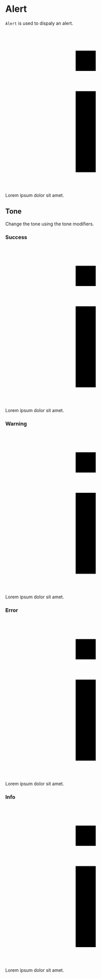 
<Meta title="Components/Component/Alert" />

# Alert

`Alert` is used to dispaly an alert.

<Canvas>
  <div className="waykeecom-alert" role="alert">
    <div className="waykeecom-alert__icon">
      <div className="waykeecom-alert__icon-badge">
        <svg
          xmlns="http://www.w3.org/2000/svg"
          viewBox="0 0 16 16"
          className="waykeecom-icon"
          data-icon="Info"
        >
          <path d="M7 6h2v8H7V6zm0-4v2h2V2H7z" />
        </svg>
      </div>
    </div>
    <div className="waykeecom-alert__content">
     Lorem ipsum dolor sit amet.
    </div>
  </div>
</Canvas>

## Tone

Change the tone using the tone modifiers.

### Success

<Canvas>
  <div className="waykeecom-alert waykeecom-alert--success" role="alert">
    <div className="waykeecom-alert__icon">
      <div className="waykeecom-alert__icon-badge">
        <svg
          xmlns="http://www.w3.org/2000/svg"
          viewBox="0 0 16 16"
          className="waykeecom-icon"
          data-icon="Info"
        >
          <path d="M7 6h2v8H7V6zm0-4v2h2V2H7z" />
        </svg>
      </div>
    </div>
    <div className="waykeecom-alert__content">
     Lorem ipsum dolor sit amet.
    </div>
  </div>
</Canvas>

### Warning

<Canvas>
  <div className="waykeecom-alert waykeecom-alert--warning" role="alert">
    <div className="waykeecom-alert__icon">
      <div className="waykeecom-alert__icon-badge">
        <svg
          xmlns="http://www.w3.org/2000/svg"
          viewBox="0 0 16 16"
          className="waykeecom-icon"
          data-icon="Info"
        >
          <path d="M7 6h2v8H7V6zm0-4v2h2V2H7z" />
        </svg>
      </div>
    </div>
    <div className="waykeecom-alert__content">
     Lorem ipsum dolor sit amet.
    </div>
  </div>
</Canvas>


### Error

<Canvas>
  <div className="waykeecom-alert waykeecom-alert--error" role="alert">
    <div className="waykeecom-alert__icon">
      <div className="waykeecom-alert__icon-badge">
        <svg
          xmlns="http://www.w3.org/2000/svg"
          viewBox="0 0 16 16"
          className="waykeecom-icon"
          data-icon="Info"
        >
          <path d="M7 6h2v8H7V6zm0-4v2h2V2H7z" />
        </svg>
      </div>
    </div>
    <div className="waykeecom-alert__content">
     Lorem ipsum dolor sit amet.
    </div>
  </div>
</Canvas>


### Info

<Canvas>
  <div className="waykeecom-alert waykeecom-alert--info" role="alert">
    <div className="waykeecom-alert__icon">
      <div className="waykeecom-alert__icon-badge">
        <svg
          xmlns="http://www.w3.org/2000/svg"
          viewBox="0 0 16 16"
          className="waykeecom-icon"
          data-icon="Info"
        >
          <path d="M7 6h2v8H7V6zm0-4v2h2V2H7z" />
        </svg>
      </div>
    </div>
    <div className="waykeecom-alert__content">
     Lorem ipsum dolor sit amet.
    </div>
  </div>
</Canvas>